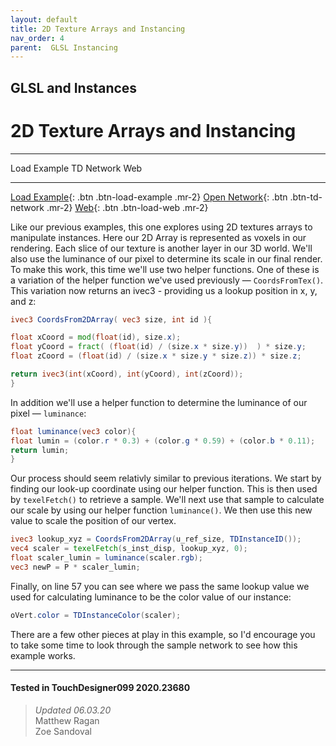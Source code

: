 ```yaml
---
layout: default
title: 2D Texture Arrays and Instancing
nav_order: 4
parent:  GLSL Instancing
---
```


## GLSL and Instances
# 2D Texture Arrays and Instancing

----


<TDContentButtons link="">Load Example</TDContentButtons>
<TDContentButtons link="">TD Network</TDContentButtons>
<TDContentButtons link="">Web</TDContentButtons>

----

[Load Example](?actionable=1&action=load_tox&remotePath=https://github.com/mir-lab/touchdesigner-instancing-examples-code/raw/main/tox/013-glsl-instancing/container_instancing_with_2D_texture_arrays.tox){: .btn .btn-load-example .mr-2}
[Open Network](?actionable=1&action=open_floating_network){: .btn .btn-td-network .mr-2}
[Web](?actionable=1&action=open_in_browser){: .btn .btn-load-web .mr-2}

Like our previous examples, this one explores using 2D textures arrays to manipulate instances. Here our 2D Array is represented as voxels in our rendering. Each slice of our texture is another layer in our 3D world. We'll also use the luminance of our pixel to determine its scale in our final render. To make this work, this time we'll use two helper functions. One of these is a variation of the helper function we've used previously — `CoordsFromTex()`. This variation now returns an ivec3 - providing us a lookup position in x, y, and z:

```glsl
ivec3 CoordsFrom2DArray( vec3 size, int id ){

float xCoord = mod(float(id), size.x);
float yCoord = fract( (float(id) / (size.x * size.y))  ) * size.y;
float zCoord = (float(id) / (size.x * size.y * size.z)) * size.z;

return ivec3(int(xCoord), int(yCoord), int(zCoord));
}
```

In addition we'll use a helper function to determine the luminance of our pixel — `luminance`:

```glsl
float luminance(vec3 color){
float lumin = (color.r * 0.3) + (color.g * 0.59) + (color.b * 0.11);
return lumin;
}   
```

Our process should seem relativly similar to previous iterations. We start by finding our look-up coordinate using our helper function. This is then used by `texelFetch()` to retrieve a sample. We'll next use that sample to calculate our scale by using our helper function `luminance()`. We then use this new value to scale the position of our vertex. 

```glsl
ivec3 lookup_xyz = CoordsFrom2DArray(u_ref_size, TDInstanceID());
vec4 scaler = texelFetch(s_inst_disp, lookup_xyz, 0);
float scaler_lumin = luminance(scaler.rgb);
vec3 newP = P * scaler_lumin;
```

Finally, on line 57 you can see where we pass the same lookup value we used for calculating luminance to be the color value of our instance:

```glsl
oVert.color = TDInstanceColor(scaler);
```

There are a few other pieces at play in this example, so I'd encourage you to take some time to look through the sample network to see how this example works.

---

#### Tested in TouchDesigner099 2020.23680 
>*Updated 06.03.20*  
Matthew Ragan  
Zoe Sandoval  